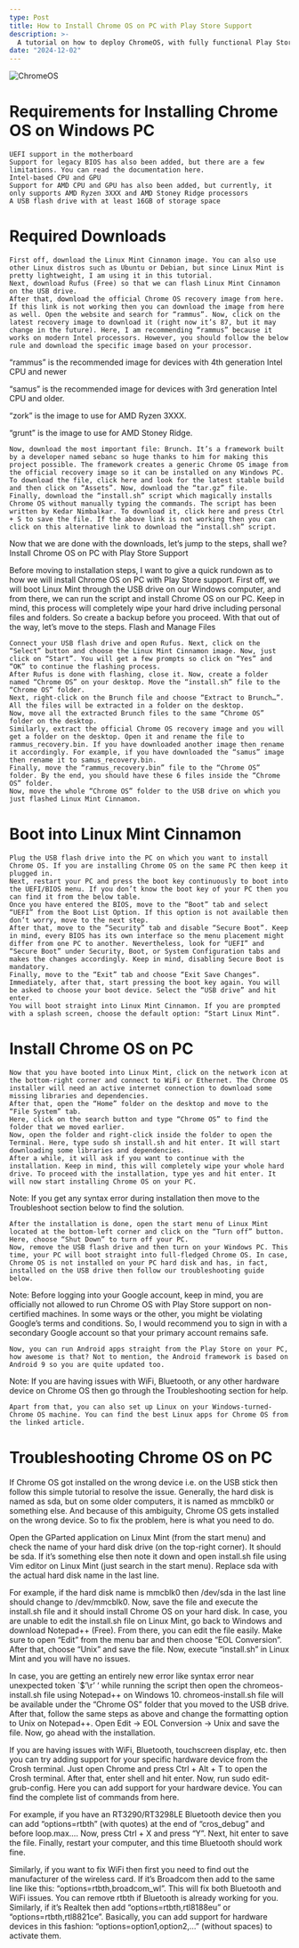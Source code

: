 ```yaml
---
type: Post
title: How to Install Chrome OS on PC with Play Store Support
description: >-
  A tutorial on how to deploy ChromeOS, with fully functional Play Store support, on your desktop PC
date: "2024-12-02"
---
```


![ChromeOS](/public/chromeOS.jpg)


# Requirements for Installing Chrome OS on Windows PC

    UEFI support in the motherboard
    Support for legacy BIOS has also been added, but there are a few limitations. You can read the documentation here.
    Intel-based CPU and GPU
    Support for AMD CPU and GPU has also been added, but currently, it only supports AMD Ryzen 3XXX and AMD Stoney Ridge processors
    A USB flash drive with at least 16GB of storage space

# Required Downloads

    First off, download the Linux Mint Cinnamon image. You can also use other Linux distros such as Ubuntu or Debian, but since Linux Mint is pretty lightweight, I am using it in this tutorial.
    Next, download Rufus (Free) so that we can flash Linux Mint Cinnamon on the USB drive.
    After that, download the official Chrome OS recovery image from here. If this link is not working then you can download the image from here as well. Open the website and search for “rammus”. Now, click on the latest recovery image to download it (right now it’s 87, but it may change in the future). Here, I am recommending “rammus” because it works on modern Intel processors. However, you should follow the below rule and download the specific image based on your processor.

“rammus” is the recommended image for devices with 4th generation Intel CPU and newer

“samus” is the recommended image for devices with 3rd generation Intel CPU and older.

“zork” is the image to use for AMD Ryzen 3XXX.

“grunt” is the image to use for AMD Stoney Ridge.

    Now, download the most important file: Brunch. It’s a framework built by a developer named sebanc so huge thanks to him for making this project possible. The framework creates a generic Chrome OS image from the official recovery image so it can be installed on any Windows PC. To download the file, click here and look for the latest stable build and then click on “Assets”. Now, download the “tar.gz” file.
    Finally, download the “install.sh” script which magically installs Chrome OS without manually typing the commands. The script has been written by Kedar Nimbalkar. To download it, click here and press Ctrl + S to save the file. If the above link is not working then you can click on this alternative link to download the “install.sh” script.

Now that we are done with the downloads, let’s jump to the steps, shall we?
Install Chrome OS on PC with Play Store Support

Before moving to installation steps, I want to give a quick rundown as to how we will install Chrome OS on PC with Play Store support. First off, we will boot Linux Mint through the USB drive on our Windows computer, and from there, we can run the script and install Chrome OS on our PC. Keep in mind, this process will completely wipe your hard drive including personal files and folders. So create a backup before you proceed. With that out of the way, let’s move to the steps.
Flash and Manage Files

    Connect your USB flash drive and open Rufus. Next, click on the “Select” button and choose the Linux Mint Cinnamon image. Now, just click on “Start”. You will get a few prompts so click on “Yes” and “OK” to continue the flashing process.
    After Rufus is done with flashing, close it. Now, create a folder named “Chrome OS” on your desktop. Move the “install.sh” file to the “Chrome OS” folder.
    Next, right-click on the Brunch file and choose “Extract to Brunch…”. All the files will be extracted in a folder on the desktop.
    Now, move all the extracted Brunch files to the same “Chrome OS” folder on the desktop.
    Similarly, extract the official Chrome OS recovery image and you will get a folder on the desktop. Open it and rename the file to rammus_recovery.bin. If you have downloaded another image then rename it accordingly. For example, if you have downloaded the “samus” image then rename it to samus_recovery.bin.
    Finally, move the “rammus_recovery.bin” file to the “Chrome OS” folder. By the end, you should have these 6 files inside the “Chrome OS” folder.
    Now, move the whole “Chrome OS” folder to the USB drive on which you just flashed Linux Mint Cinnamon.

# Boot into Linux Mint Cinnamon

    Plug the USB flash drive into the PC on which you want to install Chrome OS. If you are installing Chrome OS on the same PC then keep it plugged in.
    Next, restart your PC and press the boot key continuously to boot into the UEFI/BIOS menu. If you don’t know the boot key of your PC then you can find it from the below table.
    Once you have entered the BIOS, move to the “Boot” tab and select “UEFI” from the Boot List Option. If this option is not available then don’t worry, move to the next step.
    After that, move to the “Security” tab and disable “Secure Boot”. Keep in mind, every BIOS has its own interface so the menu placement might differ from one PC to another. Nevertheless, look for “UEFI” and “Secure Boot” under Security, Boot, or System Configuration tabs and makes the changes accordingly. Keep in mind, disabling Secure Boot is mandatory.
    Finally, move to the “Exit” tab and choose “Exit Save Changes“. Immediately, after that, start pressing the boot key again. You will be asked to choose your boot device. Select the “USB drive” and hit enter.
    You will boot straight into Linux Mint Cinnamon. If you are prompted with a splash screen, choose the default option: “Start Linux Mint“.

# Install Chrome OS on PC

    Now that you have booted into Linux Mint, click on the network icon at the bottom-right corner and connect to WiFi or Ethernet. The Chrome OS installer will need an active internet connection to download some missing libraries and dependencies.
    After that, open the “Home” folder on the desktop and move to the “File System” tab.
    Here, click on the search button and type “Chrome OS” to find the folder that we moved earlier.
    Now, open the folder and right-click inside the folder to open the Terminal. Here, type sudo sh install.sh and hit enter. It will start downloading some libraries and dependencies.
    After a while, it will ask if you want to continue with the installation. Keep in mind, this will completely wipe your whole hard drive. To proceed with the installation, type yes and hit enter. It will now start installing Chrome OS on your PC.

Note: If you get any syntax error during installation then move to the Troubleshoot section below to find the solution.

    After the installation is done, open the start menu of Linux Mint located at the bottom-left corner and click on the “Turn off” button. Here, choose “Shut Down” to turn off your PC.
    Now, remove the USB flash drive and then turn on your Windows PC. This time, your PC will boot straight into full-fledged Chrome OS. In case, Chrome OS is not installed on your PC hard disk and has, in fact, installed on the USB drive then follow our troubleshooting guide below.

Note: Before logging into your Google account, keep in mind, you are officially not allowed to run Chrome OS with Play Store support on non-certified machines. In some ways or the other, you might be violating Google’s terms and conditions. So, I would recommend you to sign in with a secondary Google account so that your primary account remains safe.

    Now, you can run Android apps straight from the Play Store on your PC, how awesome is that? Not to mention, the Android framework is based on Android 9 so you are quite updated too.

Note: If you are having issues with WiFi, Bluetooth, or any other hardware device on Chrome OS then go through the Troubleshooting section for help.

    Apart from that, you can also set up Linux on your Windows-turned-Chrome OS machine. You can find the best Linux apps for Chrome OS from the linked article.

# Troubleshooting Chrome OS on PC

If Chrome OS got installed on the wrong device i.e. on the USB stick then follow this simple tutorial to resolve the issue. Generally, the hard disk is named as sda, but on some older computers, it is named as mmcblk0 or something else. And because of this ambiguity, Chrome OS gets installed on the wrong device. So to fix the problem, here is what you need to do.

Open the GParted application on Linux Mint (from the start menu) and check the name of your hard disk drive (on the top-right corner). It should be sda. If it’s something else then note it down and open install.sh file using Vim editor on Linux Mint (just search in the start menu). Replace sda with the actual hard disk name in the last line.

For example, if the hard disk name is mmcblk0 then /dev/sda in the last line should change to /dev/mmcblk0. Now, save the file and execute the install.sh file and it should install Chrome OS on your hard disk. In case, you are unable to edit the install.sh file on Linux Mint, go back to Windows and download Notepad++ (Free). From there, you can edit the file easily. Make sure to open “Edit” from the menu bar and then choose “EOL Conversion”. After that, choose “Unix” and save the file. Now, execute “install.sh” in Linux Mint and you will have no issues.

In case, you are getting an entirely new error like syntax error near unexpected token `\$’\r’ ‘ while running the script then open the chromeos-install.sh file using Notepad++ on Windows 10. chromeos-install.sh file will be available under the “Chrome OS” folder that you moved to the USB drive. After that, follow the same steps as above and change the formatting option to Unix on Notepad++. Open Edit -> EOL Conversion -> Unix and save the file. Now, go ahead with the installation.

If you are having issues with WiFi, Bluetooth, touchscreen display, etc. then you can try adding support for your specific hardware device from the Crosh terminal. Just open Chrome and press Ctrl + Alt + T to open the Crosh terminal. After that, enter shell and hit enter. Now, run sudo edit-grub-config. Here you can add support for your hardware device. You can find the complete list of commands from here.

For example, if you have an RT3290/RT3298LE Bluetooth device then you can add “options=rtbth” (with quotes) at the end of “cros_debug” and before loop.max…. Now, press Ctrl + X and press “Y”. Next, hit enter to save the file. Finally, restart your computer, and this time Bluetooth should work fine.

Similarly, if you want to fix WiFi then first you need to find out the manufacturer of the wireless card. If it’s Broadcom then add to the same line like this: “options=rtbth,broadcom_wl”. This will fix both Bluetooth and WiFi issues. You can remove rtbth if Bluetooth is already working for you. Similarly, if it’s Realtek then add “options=rtbth,rtl8188eu” or “options=rtbth,rtl8821ce”. Basically, you can add support for hardware devices in this fashion: “options=option1,option2,…” (without spaces) to activate them.
